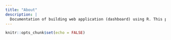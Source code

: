 ```yaml
---
title: "About"
description: |
  Documentation of building web application (dashboard) using R. This platform would also showcase my Capstone project journey for Master of Computing (Data science & engineering track) under Singapore Management University.
---
```


```r
knitr::opts_chunk$set(echo = FALSE)
```
